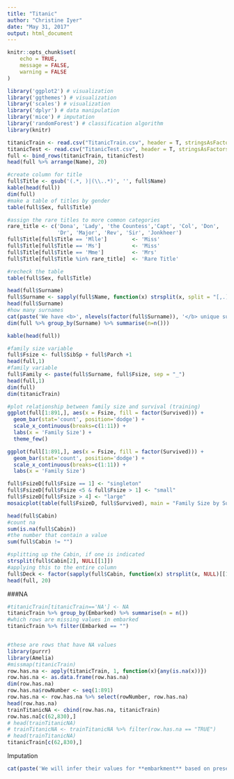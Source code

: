 ```yaml
---
title: "Titanic"
author: "Christine Iyer"
date: "May 31, 2017"
output: html_document
---
```


```r
knitr::opts_chunk$set(
	echo = TRUE,
	message = FALSE,
	warning = FALSE
)
```

```r
library('ggplot2') # visualization
library('ggthemes') # visualization
library('scales') # visualization
library('dplyr') # data manipulation
library('mice') # imputation
library('randomForest') # classification algorithm
library(knitr)

```

```r
titanicTrain <- read.csv("TitanicTrain.csv", header = T, stringsAsFactors = F, na.strings=c("NA", "NULL"))
titanicTest <- read.csv("TitanicTest.csv", header = T, stringsAsFactors = F)
full <- bind_rows(titanicTrain, titanicTest)
head(full %>% arrange(Name), 20)
```

```r
#create column for title
full$Title <- gsub('(.*, )|(\\..*)', '', full$Name)
kable(head(full))
dim(full)
#make a table of titles by gender
table(full$Sex, full$Title)
```

```r
#assign the rare titles to more common categories
rare_title <- c('Dona', 'Lady', 'the Countess','Capt', 'Col', 'Don', 
                'Dr', 'Major', 'Rev', 'Sir', 'Jonkheer')
full$Title[full$Title == 'Mlle']        <- 'Miss' 
full$Title[full$Title == 'Ms']          <- 'Miss'
full$Title[full$Title == 'Mme']         <- 'Mrs' 
full$Title[full$Title %in% rare_title]  <- 'Rare Title'
```

```r
#recheck the table
table(full$Sex, full$Title)
```

```r
head(full$Surname)
full$Surname <- sapply(full$Name, function(x) strsplit(x, split = "[,.]")[[1]][1])
head(full$Surname)
#how many surnames
cat(paste('We have <b>', nlevels(factor(full$Surname)), '</b> unique surnames. I would be interested to infer ethnicity based on surname --- another time.'))
dim(full %>% group_by(Surname) %>% summarise(n=n()))

kable(head(full))
```

```r
#family size variable
full$Fsize <- full$SibSp + full$Parch +1
head(full,1)
#family variable
full$Family <- paste(full$Surname, full$Fsize, sep = "_")
head(full,1)
dim(full)
dim(titanicTrain)
```

```r
#plot relationship between family size and survival (training)
ggplot(full[1:891,], aes(x = Fsize, fill = factor(Survived))) +
  geom_bar(stat='count', position='dodge') +
  scale_x_continuous(breaks=c(1:11)) +
  labs(x = 'Family Size') +
  theme_few()

```

```r
ggplot(full[1:891,], aes(x = Fsize, fill = factor(Survived))) +
  geom_bar(stat='count', position='dodge') +
  scale_x_continuous(breaks=c(1:11)) +
  labs(x = 'Family Size')
```


```r
full$FsizeD[full$Fsize == 1] <- "singleton"
full$FsizeD[full$Fsize <5 & full$Fsize > 1] <- "small"
full$FsizeD[full$Fsize > 4] <- "large"
mosaicplot(table(full$FsizeD, full$Survived), main = "Family Size by Survival", shade = T)
```

```r
head(full$Cabin)
#count na 
sum(is.na(full$Cabin))
#the number that contain a value
sum(full$Cabin != "")
```

```r
#splitting up the Cabin, if one is indicated
strsplit(full$Cabin[2], NULL[[1]])
#applying this to the entire column
full$Deck <- factor(sapply(full$Cabin, function(x) strsplit(x, NULL)[[1]][1]))
head(full, 20)

```

###NA

```r
#titanicTrain[titanicTrain=='NA'] <- NA
titanicTrain %>% group_by(Embarked) %>% summarise(n = n())
#which rows are missing values in embarked
titanicTrain %>% filter(Embarked == "")



```


```r

#these are rows that have NA values
library(purrr)
library(Amelia)
#missmap(titanicTrain)
row.has.na <- apply(titanicTrain, 1, function(x){any(is.na(x))})
row.has.na <- as.data.frame(row.has.na)
dim(row.has.na)
row.has.na$rowNumber <- seq(1:891)
row.has.na <- row.has.na %>% select(rowNumber, row.has.na)
head(row.has.na)
trainTitanicNA <- cbind(row.has.na, titanicTrain)
row.has.na[c(62,830),]
# head(trainTitanicNA)
# trainTitanicNA <- trainTitanicNA %>% filter(row.has.na == "TRUE")
# head(trainTitanicNA)
titanicTrain[c(62,830),]


```

Imputation

```r
cat(paste('We will infer their values for **embarkment** based on present data that we can imagine may be relevant: **passenger class** and **fare**. We see that they paid<b> $', full[c(62, 830), 'Fare'][[1]][1], '</b>and<b> $', full[c(62, 830), 'Fare'][[1]][2], '</b>respectively and their classes are<b>', full[c(62, 830), 'Pclass'][[1]][1], '</b>and<b>', full[c(62, 830), 'Pclass'][[1]][2], '</b>. So from where did they embark?'))
```

